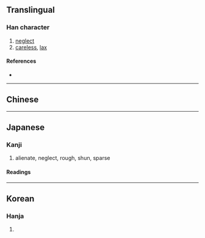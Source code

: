 {{character info/new}}
==Translingual==

===Han character===
{{Han char|rn=103|rad=疋|as=07|sn=12|four=|canj=NMDL|ids=⿰[[疋|⺪]][[束]]}}

# [[neglect]]
# [[careless]], [[lax]]

====References====
* {{Han ref|kx=0767.220|dkj=22002|hdz=42749.080|uh=758E|ud=30094}}

----

==Chinese==
{{zh-see|疏|v}}

----

==Japanese==

===Kanji===
{{ja-kanji|grade=c|rs=疋07}}

# alienate, neglect, rough, shun, sparse

====Readings====
{{ja-readings
|on=そ
|kun=うと-む, うと-い, まば-ら, おろそ-か
|nanori=
}}

----


==Korean==

===Hanja===
{{ko-hanja|hangeul=소|eumhun=|rv=so|mr=so|y=so}}

# {{rfdef|ko|sort=疋07}}